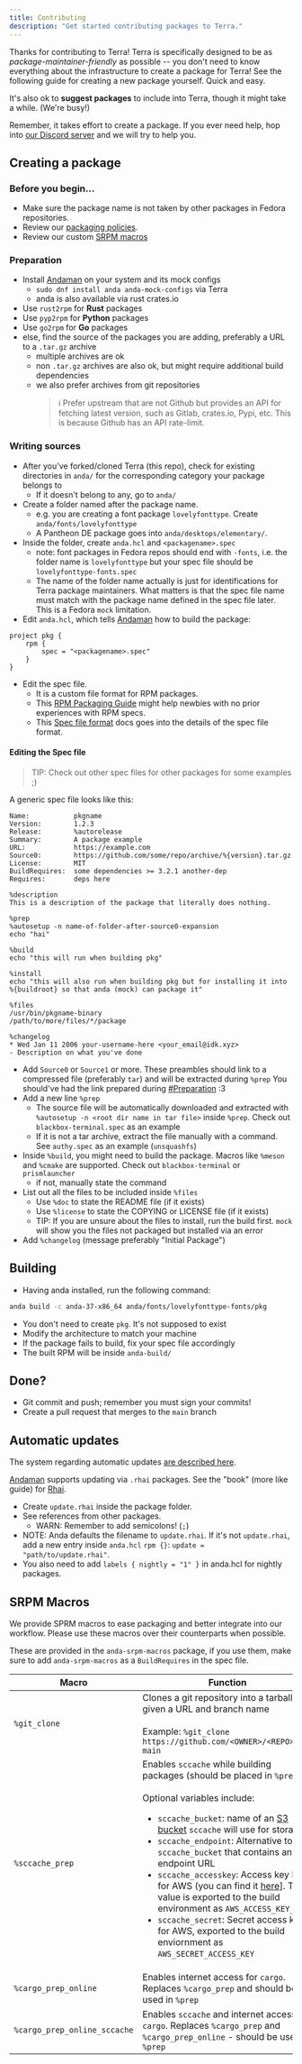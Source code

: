 ```yaml
---
title: Contributing
description: "Get started contributing packages to Terra."
---
```


Thanks for contributing to Terra!
Terra is specifically designed to be as _package-maintainer-friendly_ as possible -- you
don't need to know everything about the infrastructure to create a package for Terra!
See the following guide for creating a new package yourself. Quick and easy.

It's also ok to **suggest packages** to include into Terra, though it might take a while. (We're busy!)

Remember, it takes effort to create a package. If you ever need help, hop into
[our Discord server](https://discord.gg/5fdPuxTg5Q) and we will try to help you.

## Creating a package

### Before you begin...

- Make sure the package name is not taken by other packages in Fedora repositories.
- Review our [packaging policies](https://github.com/terrapkg/packages/wiki/Policy).
- Review our custom [SRPM macros](#srpm-macros)

### Preparation

- Install [Andaman] on your system and its mock configs
  - `sudo dnf install anda anda-mock-configs` via Terra
  - anda is also available via rust crates.io
- Use `rust2rpm` for **Rust** packages
- Use `pyp2rpm` for **Python** packages
- Use `go2rpm` for **Go** packages
- else, find the source of the packages you are adding, preferably a URL to a `.tar.gz` archive
  - multiple archives are ok
  - non `.tar.gz` archives are also ok, but might require additional build dependencies
  - we also prefer archives from git repositories
    > ℹ️ Prefer upstream that are not Github but provides an API for fetching latest version, such as Gitlab, crates.io, Pypi, etc.
    > This is because Github has an API rate-limit.

### Writing sources

- After you've forked/cloned Terra (this repo),
  check for existing directories in `anda/`
  for the corresponding category your package belongs to
  - If it doesn't belong to any, go to `anda/`
- Create a folder named after the package name.
  - e.g. you are creating a font package `lovelyfonttype`. Create `anda/fonts/lovelyfonttype`
  - A Pantheon DE package goes into `anda/desktops/elementary/`.
- Inside the folder, create `anda.hcl` and `<packagename>.spec`
  - note: font packages in Fedora repos should end with `-fonts`,
    i.e. the folder name is `lovelyfonttype` but your spec file should be `lovelyfonttype-fonts.spec`
  - The name of the folder name actually is just for identifications for Terra package maintainers.
    What matters is that the spec file name must match with the package name defined in the spec file later.
    This is a Fedora `mock` limitation.
- Edit `anda.hcl`, which tells [Andaman] how to build the package:

```hcl
project pkg {
    rpm {
        spec = "<packagename>.spec"
    }
}
```

- Edit the spec file.
  - It is a custom file format for RPM packages.
  - This [RPM Packaging Guide] might help newbies with no prior experiences with RPM specs.
  - This [Spec file format] docs goes into the details of the spec file format.

#### Editing the Spec file

> TIP: Check out other spec files for other packages for some examples ;)

A generic spec file looks like this:

```rpmspec
Name:           pkgname
Version:        1.2.3
Release:        %autorelease
Summary:        A package example
URL:            https://example.com
Source0:        https://github.com/some/repo/archive/%{version}.tar.gz
License:        MIT
BuildRequires:  some dependencies >= 3.2.1 another-dep
Requires:       deps here

%description
This is a description of the package that literally does nothing.

%prep
%autosetup -n name-of-folder-after-source0-expansion
echo "hai"

%build
echo "this will run when building pkg"

%install
echo "this will also run when building pkg but for installing it into %{buildroot} so that anda (mock) can package it"

%files
/usr/bin/pkgname-binary
/path/to/more/files/*/package

%changelog
* Wed Jan 11 2006 your-username-here <your_email@idk.xyz>
- Description on what you've done
```

- Add `Source0` or `Source1` or more.
  These preambles should link to a compressed file (preferably `tar`) and will be extracted during `%prep`
  You should've had the link prepared during [#Preparation](#preparation) :3
- Add a new line `%prep`
  - The source file will be automatically downloaded and
    extracted with `%autosetup -n <root dir name in tar file>` inside `%prep`.
    Check out `blackbox-terminal.spec` as an example
  - If it is not a tar archive, extract the file manually with a command.
    See `authy.spec` as an example (`unsquashfs`)
- Inside `%build`, you might need to build the package.
  Macros like `%meson` and `%cmake` are supported.
  Check out `blackbox-terminal` or `prismlauncher`
  - if not, manually state the command
- List out all the files to be included inside `%files`
  - Use `%doc` to state the README file (if it exists)
  - Use `%license` to state the COPYING or LICENSE file (if it exists)
  - TIP: If you are unsure about the files to install, run the build first.
    `mock` will show you the files not packaged but installed via an error
- Add `%changelog` (message preferably "Initial Package")

## Building

- Having anda installed, run the following command:

```sh
anda build -c anda-37-x86_64 anda/fonts/lovelyfonttype-fonts/pkg
```

- You don't need to create `pkg`. It's not supposed to exist
- Modify the architecture to match your machine
- If the package fails to build, fix your spec file accordingly
- The built RPM will be inside `anda-build/`

## Done?

- Git commit and push; remember you must sign your commits!
- Create a pull request that merges to the `main` branch

## Automatic updates

The system regarding automatic updates [are described here](autoupdate).

[Andaman] supports updating via `.rhai` packages.
See the "book" (more like guide) for [Rhai](https://rhai.rs/book/).

- Create `update.rhai` inside the package folder.
- See references from other packages.
  - WARN: Remember to add semicolons! (`;`)
- NOTE: Anda defaults the filename to `update.rhai`.
  If it's not `update.rhai`, add a new entry inside `anda.hcl` `rpm {}`: `update = "path/to/update.rhai"`.
- You also need to add `labels { nightly = "1" }` in anda.hcl for nightly packages.

## SRPM Macros

We provide SPRM macros to ease packaging and better integrate into our workflow. Please use these macros over their counterparts when possible.

These are provided in the `anda-srpm-macros` package, if you use them, make sure to add `anda-srpm-macros` as a `BuildRequires` in the spec file.

| Macro                        | Function                                                                                                                                                                                                                                                                                                                                                                                                                                                                                                                                                                                                                                                                                  |
| ---------------------------- | ----------------------------------------------------------------------------------------------------------------------------------------------------------------------------------------------------------------------------------------------------------------------------------------------------------------------------------------------------------------------------------------------------------------------------------------------------------------------------------------------------------------------------------------------------------------------------------------------------------------------------------------------------------------------------------------- |
| `%git_clone`                 | Clones a git repository into a tarball given a URL and branch name <br/><br/> Example: `%git_clone https://github.com/<OWNER>/<REPO>.git main`                                                                                                                                                                                                                                                                                                                                                                                                                                                                                                                                            |
| `%sccache_prep`              | Enables `sccache` while building packages (should be placed in `%prep`) <br/><br/> Optional variables include: <ul> <li>`sccache_bucket`: name of an [S3 bucket](https://github.com/mozilla/sccache#s3) `sccache` will use for storage</li> <li>`sccache_endpoint`: Alternative to `sccache_bucket` that contains an endpoint URL</li> <li>`sccache_accesskey`: Access key ID for AWS (you can find it [here](https://docs.aws.amazon.com/sdk-for-rust/latest/dg/credentials.html)]. This value is exported to the build environment as `AWS_ACCESS_KEY_ID`</li> <li>`sccache_secret`: Secret access key for AWS, exported to the build enviornment as `AWS_SECRET_ACCESS_KEY`</li> </ul> |
| `%cargo_prep_online`         | Enables internet access for `cargo`. Replaces `%cargo_prep` and should be used in `%prep`                                                                                                                                                                                                                                                                                                                                                                                                                                                                                                                                                                                                 |
| `%cargo_prep_online_sccache` | Enables `sccache` and internet access for `cargo`. Replaces `%cargo_prep` and `%cargo_prep_online` - should be used in `%prep`                                                                                                                                                                                                                                                                                                                                                                                                                                                                                                                                                            |

[andaman]: https://github.com/FyraLabs/anda/
[rpm packaging guide]: https://rpm-packaging-guide.github.io/
[spec file format]: https://rpm-software-management.github.io/rpm/manual/spec.htm
